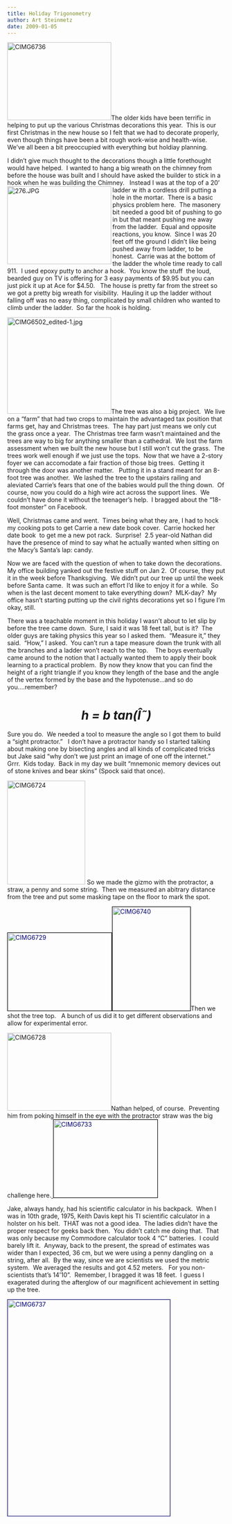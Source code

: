 ```yaml
---
title: Holiday Trigonometry
author: Art Steinmetz
date: 2009-01-05
---
```

<img src="http://farm4.static.flickr.com/3099/3165079414_d9939b9fa2_m.jpg" border="0" alt="CIMG6736" width="240" height="180" align="bottom" />The older kids have been terrific in helping to put up the various Christmas decorations this year.  This is our first Christmas in the new house so I felt that we had to decorate properly, even though things have been a bit rough work-wise and health-wise.  We've all been a bit preoccupied with everything but holdiay planning.

I didn't give much thought to the decorations though a little forethought would have helped.  I wanted to hang a big wreath on the chimney from before the house was built and I should have asked the builder to stick in a hook when he was building the Chimney.   Instead I was at the top of a 20' ladder w
ith a cordless drill putting<img class="alignleft" style="border: 0pt none;" src="http://farm2.static.flickr.com/1140/3165872955_f4b12f3def_m.jpg" border="0" alt="276.JPG" width="240" height="180" align="left" /> a hole in the mortar.  There is a basic physics problem here.  The masonery bit needed a good bit of pushing to go in but that meant pushing me away from the ladder.  Equal and opposite reactions, you know.  Since I was 20 feet off the ground I didn't like being pushed away from ladder, to be honest.  Carrie was at the bottom of the ladder the whole time ready to call 911.  I used epoxy putty to anchor a hook.  You know the stuff  the loud, bearded guy on TV is offering for 3 easy payments of $9.95 but you can just pick it up at Ace for $4.50.   The house is pretty far from the street so we got a pretty big wreath for visibility.  Hauling it up the ladder without falling off was no easy thing, complicated by small children who wanted to climb under the ladder.  So far the hook is holding.

<img class="alignright" style="border: 0pt none;" src="http://farm2.static.flickr.com/1189/3165872685_bedb7663ec_m.jpg" border="0" alt="CIMG6502_edited-1.jpg" width="240" height="223" align="bottom" />The tree was also a big project.  We live on a "farm" that had two crops to maintain the advantaged tax position that farms get, hay and Christmas trees.  The hay part just means we only cut the grass once a year.  The Christmas tree farm wasn't maintained and the trees are way to big for anything smaller than a cathedral.  We lost the farm assessment when we built the new house but I still won't cut the grass.  The trees work well enough if we just use the tops.  Now that we have a 2-story foyer we can accomodate a fair fraction of those big trees.  Getting it through the door was another matter.   Putting it in a stand meant for an 8-foot tree was another.  We lashed the tree to the upstairs railing and aleviated Carrie's fears that one of the babies would pull the thing down.  Of course, now you could do a high wire act across the support lines.  We couldn't have done it without the teenager's help.  I bragged about the "18-foot monster" on Facebook.

Well, Christmas came and went.  Times being what they are, I had to hock my cooking pots to get Carrie a new date book cover.  Carrie hocked her date book  to get me a new pot rack.  Surprise!  2.5 year-old Nathan did have the presence of mind to say what he actually wanted when sitting on the Macy's Santa's lap: candy.

Now we are faced with the question of when to take down the decorations.  My office building yanked out the festive stuff on Jan 2.  Of course, they put it in the week before Thanksgiving.  We didn't put our tree up until the week before Santa came.  It was such an effort I'd like to enjoy it for a while.  So when is the last decent moment to take everything down?  MLK-day?  My office hasn't starting putting up the civil rights decorations yet so I figure I'm okay, still.

There was a teachable moment in this holiday I wasn't about to let slip by before the tree came down.  Sure, I said it was 18 feet tall, but is it?  The older guys are taking physics this year so I asked them.  "Measure it," they said.  "How," I asked.  You can't run a tape measure down the trunk with all the branches and a ladder won't reach to the top.    The boys eventually came around to the notion that I actually wanted them to apply their book learning to a practical problem.  By now they know that you can find the height of a right triangle if you know they length of the base and the angle of the vertex formed by the base and the hypotenuse...and so do you....remember?
<h1 style="text-align: center;"><em>h = b tan(Î˜)</em></h1>
Sure you do.  We needed a tool to measure the angle so I got them to build a "sight protractor."   I don't have a protractor handy so I started talking about making one by bisecting angles and all kinds of complicated tricks but Jake said "why don't we just print an image of one off the internet."    Grrr.  Kids today.  Back in my day we built "mnemonic memory devices out of stone knives and bear skins" (Spock said that once).

<img src="http://farm2.static.flickr.com/1038/3164242285_b0e208d543_m.jpg" border="0" alt="CIMG6724" width="180" height="240" align="bottom" /> So we made the gizmo with the protractor, a straw, a penny and some string.  Then we measured an abitrary distance from the tree and put some masking tape on the floor to mark the spot.

<a href="http://www.flickr.com/photos/26882514@N02/3164246965/"></a><a href="http://www.flickr.com/photos/26882514@N02/3164244079/"><span style="color: #000080;"><img class="alignleft" style="border: 1px solid black;" src="http://farm4.static.flickr.com/3266/3164244079_41ba9cb85e_m.jpg" border="1" alt="CIMG6729" width="240" height="180" align="bottom" /></span></a><span style="color: #000080;"><img class="alignright" style="border: 1px solid black;" src="http://farm2.static.flickr.com/1015/3165080656_56c69a19f4_m.jpg" border="1" alt="CIMG6740" width="180" height="240" /></span>Then we shot the tree top.   A bunch of us did it to get different observations and allow for experimental error.

<a href="http://www.flickr.com/photos/26882514@N02/3164244079/"></a><a href="http://www.flickr.com/photos/26882514@N02/3164245555/"><img src="http://farm2.static.flickr.com/1048/3165076586_578a303ce2_m.jpg" border="0" alt="CIMG6728" width="240" height="180" align="bottom" /></a>Nathan helped, of course.  Preventing him from poking himself in the eye with the protractor straw was the big challenge here.<a href="http://www.flickr.com/photos/26882514@N02/3164244079/">
</a><a href="http://www.flickr.com/photos/26882514@N02/3164244079/"></a><a href="http://www.flickr.com/photos/26882514@N02/3164245555/"><span style="color: #000080;"><img class="alignright" style="border: 1px solid black;" src="http://farm4.static.flickr.com/3125/3164245555_bdd2b4b9dd_m.jpg" border="1" alt="CIMG6733" width="240" height="180" align="bottom" /></span></a>

Jake, always handy, had his scientific calculator in his backpack.  When I was in 10th grade, 1975, Keith Davis kept his TI scientific calculator in a holster on his belt.  THAT was not a good idea.  The ladies didn't have the proper respect for geeks back then.  You didn't catch me doing that.  That was only because my Commodore calculator took 4 "C" batteries.  I could barely lift it.  Anyway, back to the present, the spread of estimates was wider than I expected, 36 cm, but we were using a penny dangling on  a string, after all.  By the way, since we are scientists we used the metric system.  We averaged the results and got 4.52 meters.   For you non-scientists that's 14'10".  Remember, I bragged it was 18 feet.  I guess I exagerated during the afterglow of our magnificent achievement in setting up the tree.

<a href="http://www.flickr.com/photos/26882514@N02/3164246965/">
</a><a href="http://www.flickr.com/photos/26882514@N02/3164246965/"><span style="color: #000080;"><img src="http://farm2.static.flickr.com/1135/3164246965_1008fb378a.jpg" border="1" alt="CIMG6737" width="375" height="500" align="bottom" /></span></a><a href="http://www.flickr.com/photos/26882514@N02/3164246965/"></a>
